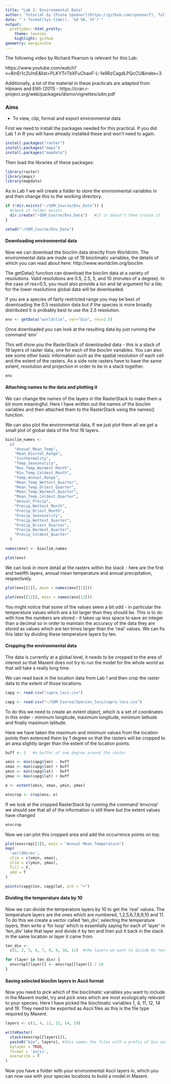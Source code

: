 ```yaml
---
title: "Lab 2: Environmental Data"
author: 'Tutorial by [Fiona Spooner](https://github.com/spoonerf), following tutorials by Richard Pearson for [courses at UCL](https://www.ucl.ac.uk/lifesciences-faculty-php/courses/viewcourse.php?coursecode=BIOL0032)'
date: "`r format(Sys.time(), '%d %B, %Y')`"
output:
  prettydoc::html_pretty:
    theme: leonids
    highlight: github
geometry: margin=3cm
---
```


The following video by Richard Pearson is relevant for this Lab:

https://www.youtube.com/watch?v=8inEr1c2UmE&list=PLKYTvTbXFuChaoF-L-1e9RzCagdLPQcCU&index=3

Additionally, a lot of the material in these practicals are adapted from Hijmans and Elith (2011) - https://cran.r-project.org/web/packages/dismo/vignettes/sdm.pdf

### Aims

* To view, clip, format and export environmental data


First we need to install the packages needed for this practical. If you did Lab 1 in R you will have already installed these and won't need to again.    

```r
install.packages("raster")
install.packages("maps")
install.packages("mapdata")
```

Then load the libraries of these packages:

```r
library(raster)
library(maps)
library(mapdata)
```

As in Lab 1 we will create a folder to store the environmental variables in and then change this to the working directory.


```r


if (!dir.exists("~/SDM_Course/Env_Data")) {
  #check if folder exists
  dir.create("~SDM_Course/Env_Data")   #if it doesn't then create it
}

setwd("~/SDM_Course/Env_Data") 

```

#### Downloading environmental data

Now we can download the bioclim data directly from Worldclim. The environmental data are made up of 19 bioclimatic variables, the details of which you can read about here: http://www.worldclim.org/bioclim

The getData() function can download the bioclim data at a variety of resolutions.  Valid resolutions are 0.5, 2.5, 5, and 10 (minutes of a degree). In the case of res=0.5, you must also provide a lon and lat argument for a tile; for the lower resolutions global data will be downloaded.

If you are a species of fairly restricted range you may be best of downloading the 0.5 resolution data but if the species is more broadly distributed it is probably best to use the 2.5 resolution.


```r
env <- getData("worldclim", var="bio", res=2.5)
```

Once downloaded you can look at the resulting data by just running the command 'env'

This will show you the RasterStack of downloaded data - this is a stack of 19 layers of raster data, one for each of the bioclim variables. You can also see some other basic information such as the spatial resolution of each cell and the extent of the rasters. As a side note rasters have to have the same extent, resolution and projection in order to be in a stack together.

```r

env

```

#### Attaching names to the data and plotting it


We can change the names of the layers in the RasterStack to make them a bit more meaningful. Here I have written out the names of the bioclim variables and then attached them to the RasterStack using the names() function.

We can also plot the environmental data, If we just plot them all we get a small plot of global data of the first 16 layers. 


```r

bioclim_names <-
  c(
    "Annual_Mean_Temp",
    "Mean_Diurnal_Range",
    "Isothermality",
    "Temp_Seasonality",
    "Max_Temp_Warmest Month",
    "Min_Temp_Coldest_Month",
    "Temp_Annual_Range",
    "Mean_Temp_Wettest_Quarter",
    "Mean_Temp_Driest_Quarter",
    "Mean_Temp_Warmest_Quarter",
    "Mean_Temp_Coldest_Quarter",
    "Annual_Precip",
    "Precip_Wettest_Month",
    "Precip_Driest_Month",
    "Precip_Seasonality",
    "Precip_Wettest_Quarter",
    "Precip_Driest_Quarter",
    "Precip_Warmest_Quarter",
    "Precip_Coldest_Quarter"
  )

names(env) <- bioclim_names

plot(env)
```

We can look in more detail at the rasters within the stack - here are the first and twelfth layers, annual mean temperature and annual precipitation, respectively.

```r


plot(env[[1]], main = names(env[[1]]))

plot(env[[12]], main = names(env[12]))

```

You might notice that some of the values seem a bit odd - in particular the temperature values which are a lot larger than they should be. This is to do with how the numbers are stored - it takes up less space to save an integer than a decimal so in order to maintain the accuracy of the data they are stored as values which are ten times larger than the 'real' values. We can fix this later by dividing these temperature layers by ten.

#### Cropping the environmental data

The data is currently at a global level, it needs to be cropped to the area of interest so that Maxent does not try to run the model for the whole world as that will take a really long time.

We can read back in the location data from Lab 1 and then crop the raster data to the extent of those locations.

```r
capg <- read.csv("capra_locs.csv")
```

```r
capg <- read.csv("~/SDM_Course/Species_locs/capra_locs.csv")
```

To do this we need to create an extent object, which is a set of coordinates in this order - minimum longitude, maximum longitude, minimum latitude and finally maximum latitude.

Here we have taken the maximum and minimum values from the location points then extenced them by 1 degree so that the rasters will be cropped to an area slightly larger than the extent of the location points.


```r
buff <- 1   #a buffer of one degree around the raster

xmin <- min(capg$lon) - buff
xmax <- max(capg$lon) + buff
ymin <- min(capg$lat) - buff
ymax <- max(capg$lat) + buff

e <- extent(xmin, xmax, ymin, ymax)

envcrop <- crop(env, e)

```

If we look at the cropped RasterStack by running the command 'envcrop' we should see that all of the information is still there but the extent values have changed

```r
envcrop
```


Now we can plot this cropped area and add the occurrence points on top.

```r

plot(envcrop[[1]], main = "Annual Mean Temperature")
map(
  'worldHires',
  xlim = c(xmin, xmax),
  ylim = c(ymin, ymax),
  fill = F,
  add = T
)

points(capg$lon, capg$lat, pch = "+")

```

#### Dividing the temperature data by 10

Now we can divide the temperature layers by 10 to get the 'real' values. The temperature layers are the ones which are numbered, 1,2,5,6,7,8,9,10 and 11. To do this we create a vector called 'ten_div', selecting the temperature layers, then write a 'for loop' which is essentially saying for each of 'layer' in 'ten_div' take that layer and divide it by ten and then put it back in the stack in the same location or layer it came from. 


```r
ten_div <-
  c(1, 2, 5, 6, 7, 8, 9, 10, 11)  #the layers we want to divide by ten

for (layer in ten_div) {
  envcrop[[layer]] <- envcrop[[layer]] / 10
}

```

#### Saving selected bioclim layers in Ascii format
 
Now you need to pick which of the bioclimatic variables you want to include in the Maxent model, try and pick ones which are most ecologically relevant to your species. Here I have picked the bioclimatic variables 1, 4, 11, 12, 14 and 19. They need to be exported as Ascii files as this is the file type required by Maxent.

```r

layers <- c(1, 4, 11, 12, 14, 19)

writeRaster(
  stack(envcrop[[layers]]),
  paste0("bio", layers), #this names the files with a prefix of bio and then the number of the bioclim layer
  bylayer = TRUE,
  format = 'ascii',
  overwrite = T
)

```

Now you have a folder with your environmental Ascii layers in, which you can now use with your species locations to build a model in Maxent.

